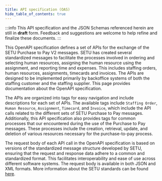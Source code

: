 ```yaml
---
title: API specification (OAS)
hide_table_of_contents: true
---
```


:::info
This API specification and the JSON Schemas referenced herein are still in **draft** form. Feedback and suggestions are welcome to help refine and finalize these documents.
:::

This OpenAPI specification defines a set of APIs for the exchange of the SETU Purchase to Pay V2 messages. SETU has created several standardized messages to facilitate the processes involved in ordering and selecting human resources, assigning the human resource using the assignment, and reporting time and expenses. This includes staffing orders, human resources, assignments, timecards and invoices. The APIs are designed to be implemented primarily by backoffice systems of both the staffing customer and the staffing supplier. This page provides documentation about the OpenAPI specification.

The APIs are organized into tags for easy navigation and include descriptions for each set of APIs. The available tags include `Staffing Order`, `Human Resource`, `Assignment`, `Timecard`, and `Invoice`, which include the API calls related to the different sets of SETU Purchase to Pay messages. Additionally, this API specification also provides tags for common processes that our encountered during the use of the Purchase to Pay messages. These processes include the creation, retrieval, update, and deletion of various resources necessary for the purchase-to-pay process.

The request body of each API call in the OpenAPI specification is based on versions of the standardized message structure developed by SETU, ensuring that the request and response data adhere to a common and standardized format. This facilitates interoperability and ease of use across different software systems. The request body is available in both JSON and XML formats. More information about the SETU standards can be found [here](https://setu.semantic-treehouse.nl/#/Projects).




<ApiDocMdx id="purchase-to-pay-api" />
